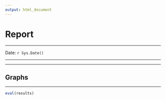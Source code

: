 ```yaml
---
output: html_document
---
```



# Report

--------------------------------------------------------------------------------

Date: `r Sys.Date()`

--------------------------------------------------------------------------------

--------------------------------------------------------------------------------

## Graphs

--------------------------------------------------------------------------------

```r
eval(results)

```



